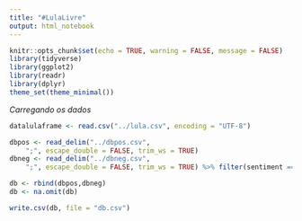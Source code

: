 ```yaml
---
title: "#LulaLivre"
output: html_notebook
---
```




```r
knitr::opts_chunk$set(echo = TRUE, warning = FALSE, message = FALSE)
library(tidyverse)
library(ggplot2)
library(readr)
library(dplyr) 
theme_set(theme_minimal())
```


*Carregando os dados*
```r
datalulaframe <- read.csv("../lula.csv", encoding = "UTF-8")

dbpos <- read_delim("../dbpos.csv", 
    ";", escape_double = FALSE, trim_ws = TRUE)
dbneg <- read_delim("../dbneg.csv", 
    ";", escape_double = FALSE, trim_ws = TRUE) %>% filter(sentiment == 0)

db <- rbind(dbpos,dbneg)
db <- na.omit(db)

write.csv(db, file = "db.csv")

```


```r

```


